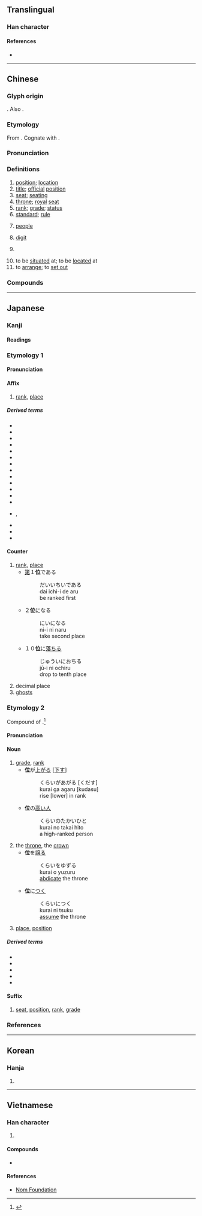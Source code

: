 {{character info/new}}
==Translingual==
{{stroke order|type=animate}}

===Han character===
{{Han char|rn=9|rad=人|as=05|sn=7|four=20218|canj=OYT|ids=⿰亻立}}

====References====
* {{Han ref|kx=0098.070|dkj=00503|dj=0206.180|hdz=10138.030|uh=4F4D|ud=20301|bh=A6EC|bd=42732}}

----

==Chinese==
{{zh-forms}}

===Glyph origin===
{{Han etym}}
{{Han compound|人|立|alt1=亻|ls=psc|c1=s|c2=p|t1=man|t2=stand}}. Also {{liushu|ic|nocap=1}}.

===Etymology===
From {{inh|zh|sit-pro|*g-r(j)ap||to stand}}. Cognate with {{och-l|立}}.

===Pronunciation===
{{zh-pron
|m=wèi
|c=wai6,wai6-2
|c-t=vei5,vei5*
|h=pfs=vi
|md=ôi
|mn=ūi
|w=3hhue
|mc=y
|oc=y
|ma=y
|cat=n,cls
}}

===Definitions===
{{zh-hanzi}}

# [[position]]; [[location]]
# [[title]]; [[official]] [[position]]
# [[seat]]; [[seating]]
# [[throne]]; [[royal]] [[seat]]
# [[rank]]; [[grade]]; [[status]]
# [[standard]]; [[rule]]
# {{lb|zh|honorific}} [[people]]
# [[digit]]
#: {{zh-x|三 位 數|three-'''digit''' number}}
# {{lb|zh|often|polite}} {{zh-classifier|[[person]]s}}
#: {{zh-x|這 位 歌手|this singer}}
#: {{zh-x|那 位 先生|that man}}
# to be [[situated]] at; to be [[located]] at
# to [[arrange]]; to [[set out]]

===Compounds===
{{zh-der|三位一體:[[Trinity]]|上位|下位|不安於位|中位數|主位|九五之位|五位君臣|五位百法|交易單位|代位權|代位繼承|伏位|位元|位元組|位分|位卑言高|位址|位子|位尊勢重|位居要津|位於|位極人臣|位次|位移|位置|位能|位階|個人本位|個位|倖位|借位|停車位|備位|傳位|價位|儲存單位|光位反應|入廟登位|全方位|六位|列位|劃座位|功位|勛位|卑位|博士學位|即位|即位登龍|各位|同位素|同位角|名位|名位不彰|呆水位|品位|品位分類|單位|單位價格|單位詞|單位郵票|嗣位|噸位|四分位數|圍棋段位|在位|地下水位|地位|地理位置|坐位|大位|天位|天文單位|學位|學位制度|學位論文|官位|定位|客位|寶位|對位|就位|尸位|尸位素餐|履位|崗位|工業區位|帝位|席位|幸位|幾位|床位|座位|待機位置|復位|思不出位|懷寵尸位|把位|持祿保位|接位|換位作用|攝位|攤位|數位|數位化|數位唱片|數位影像|數位影碟|數位控制|數位板|數位照像|數位相機|數位藝術|數位詞|數位通信|數位電視|數位電腦|方位|方位詞|易位|末位|本位|本位主義|榮譽學位|機位|權位|正位|歸位|每位|水位|泊位|活化部位|淨噸位|潮位|炮位|爭坐位帖|爵位|牌位|王位|生態地位|異位產式|登位|發音部位|皇位|相位|眾位|社會地位|神位|祿位|禪位|移位|穴位|空位|竊位|竊位素餐|第一順位|篡位|紅位移|素餐尸位|網路訂位|線上訂位|繼位|職位|職位分類|胎位|脫位|舶位|船位|艙位|虛位|虛位以待|補位|襲位|訂位|諸位|讓位|貪位取容|貪位慕祿|賓位|走位|越位|車位|退位|進位|遜位|部位|重力位能|金本位|鋪位|長生牌位|長生祿位|閏位|陪位|陰陽易位|雙學位|靈位|音位|音位學|順位|領位員|頭位|題位|顯位|體位|高位|高位厚祿|高位重祿|高自位置|鼎位|龍位}}

{{zh-cat|Beginning}}

----

==Japanese==

===Kanji===
{{ja-kanji|grade=4|rs=人05}}

====Readings====
{{ja-readings
|goon=い<ゐ
|kanon=い<ゐ
|kun=くらい-<くらゐ-
}}

===Etymology 1===
{{ja-kanjitab|い|yomi=o}}
{{der|ja|ltc|位|sort=い}}

====Pronunciation====
{{ja-pron|yomi=o|い|acc=1|acc_ref=NHK}}

====Affix====
{{ja-pos|affix|い|hhira=ゐ}}

# [[rank]], [[place]]

=====Derived terms=====
{{der-top}}
* {{ja-r|位階|いかい}}
* {{ja-r|位冠|いかん}}
* {{ja-r|位官|いかん}}
* {{ja-r|位記|いき}}
* {{ja-r|位勲|いくん}}
* {{ja-r|位次|いじ}}
* {{ja-r|位相|いそう}}
* {{ja-r|位置|いち}}
* {{ja-r|位牌|いはい}}
* {{ja-r|騎乗位|きじょうい|[[cowgirl position]]}}
* {{ja-r|屈曲位|くっきょくい|[[Viennese oyster]]}}
* {{ja-r|交差位|こうさい|a [[sex position]] in which both partners' legs are [[interlock]]ed}}
* {{ja-r|後背位|こうはい.い|[[doggy style]]}}
* {{ja-r|座位|ざい}}, {{ja-r|坐位|ざい|[[seat]]; [[posing]] of [[sit]]ting; [[sitting]] [[sex position]]}}
* {{ja-r|伸長位|しんちょうい|a [[variation]] of the [[missionary position]] in which a man [[spread]]s himself over the woman}}
* {{ja-r|側位|そくい|[[spoons position]]}}
* {{ja-r|立位|りつい|[[standing]] [[sex position]]}}
{{der-bottom}}

====Counter====
{{ja-pos|counter|い|hhira=ゐ}}

# [[rank]], [[place]]
#* [[第]]１'''位'''である
#*: だいいちいである
#*: dai ichi-i de aru
#*: be ranked first
#* ２'''位'''になる
#*: にいになる
#*: ni-i ni naru
#*: take second place
#* １０'''位'''に[[落ちる]]
#*: じゅういにおちる
#*: jū-i ni ochiru
#*: drop to tenth place
# decimal place
# [[ghost]]s

===Etymology 2===
{{ja-kanjitab|くらい|yomi=o}}
Compound of {{affix|ja|座|tr1=kura|t1=high place|居|tr2=i|t2=residence}}.<ref name="DJR">{{R:Daijirin}}</ref>

====Pronunciation====
{{ja-pron|yomi=o|くらい|acc=0|acc_ref=DJR,NHK}}

====Noun====
{{ja-noun|くらい|hhira=くらゐ}}

# [[grade]], [[rank]]
#* '''位'''が[[上がる]] <nowiki>[</nowiki>[[下す]]<nowiki>]</nowiki>
#*: くらいがあがる [くだす]
#*: kurai ga agaru [kudasu]
#*: rise [lower] in rank
#* '''位'''の[[高い]][[人]]
#*: くらいのたかいひと
#*: kurai no takai hito
#*: a high-ranked person
# the [[throne]], the [[crown]]
#* '''位'''を[[譲る]]
#*: くらいをゆずる
#*: kurai o yuzuru
#*: [[abdicate]] the throne
#* '''位'''に[[つく]]
#*: くらいにつく
#*: kurai ni tsuku
#*: [[assume]] the throne
# {{lb|ja|mathematics|sort=くらい}} [[place]], [[position]]

=====Derived terms=====
* {{ja-r|位する|くらい する}}
* {{ja-r|位倒れ|くらいだおれ}}
* {{ja-r|位付け|くらいづけ}}
* {{ja-r|位取る|くらいどる}}
* {{ja-r|位負|くらいまけ}}

====Suffix====
{{ja-pos|suffix|くらい|hhira=くらゐ}}

# [[seat]], [[position]], [[rank]], [[grade]]

===References===
<references/>

----

==Korean==

===Hanja===
{{ko-hanja|hangeul=위|mr=wi}}

# {{defn|lang=ko|sort=人05}}

----

==Vietnamese==

===Han character===
{{vi-hantu|[[vị]], [[vì]]|rs=人05}}

# {{defn|lang=vi|sort=人05}}

====Compounds====
* {{l|vi|形位||hình vị}}

====References====
* [http://nomfoundation.org/common/nom_details.php?codepoint=4f4d Nom Foundation]